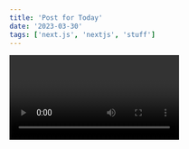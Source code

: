```yaml
---
title: 'Post for Today'
date: '2023-03-30'
tags: ['next.js', 'nextjs', 'stuff']
---
```


<Video id="6h649f2fB9Q" />

We recomendet using **Static Generation** (with ant without data) whenever

```ts
cosnt sum = (sum1: number, sum2: number): number =>{
    return num1 + num2
}

console.log(sum(4,8)) //12
```

You can use Static Generation for many types of pages, including: 

